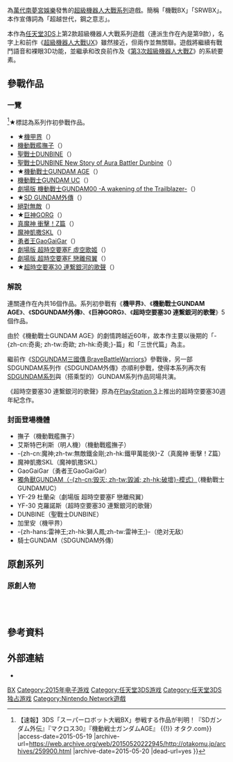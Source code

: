 {{noteTA
| G1=Anime
| G2=Games
| 1=zh:DUNBINE;zh-cn:丹拜因;zh-hk:登霸;zh-tw:丹拜因;
| 2=zh-hans:GaoGaiGar;zh-hk:GaoGaiGar;zh-tw:我王凱牙;
}}
{{Infobox VG
| title = 超級機械人大戰BX
| japanese = スーパーロボット大戦BX
| image = Super Robot Wars BX.jpg
| caption =
| language =
| developer =
| publisher = [[萬代南夢宮娛樂|萬代南夢宮娛樂]]
| series = [[超級機械人大戰系列|超級機械人大戰系列]]
| released = 2015年8月23日
| genre = [[回合制|回合制]][[战略角色扮演游戏|战略角色扮演]]
| modes = [[單人遊戲|單人]]
| platforms = [[任天堂3DS|任天堂3DS]]
}}

{{vgname|超級機器人大戰BX|ja=スーパーロボット大戦BX}}為[[萬代南夢宮娛樂|萬代南夢宮娛樂]]發售的[[超級機器人大戰系列|超級機器人大戰系列]]遊戲。簡稱「機戰BX」「SRWBX」。本作宣傳詞為「超越世代，鋼之意志」。

本作為[[任天堂3DS|任天堂3DS]]上第2款超級機器人大戰系列遊戲（連派生作在內是第9款），名字上和前作《[[超級機器人大戰UX|超級機器人大戰UX]]》雖然接近，但兩作並無關聯。遊戲將繼續有戰鬥語音和裸眼3D功能，並繼承和改良前作及《[[第3次超級機器人大戰Z|第3次超級機器人大戰Z]]》的系統要素。

== 參戰作品 ==

=== 一覽 ===

<ref>{{Cite web |url=http://otakomu.jp/archives/259900.html |title={{lang{{!}}ja{{!}}【速報】3DS「スーパーロボット大戦BX」参戦する作品が判明！『SDガンダム外伝』『マクロス30』『機動戦士ガンダムAGE』 {{!}} オタク.com}} |access-date=2015-05-19 |archive-url=https://web.archive.org/web/20150520222945/http://otakomu.jp/archives/259900.html |archive-date=2015-05-20 |dead-url=yes }}</ref>★標誌為系列作初參戰作品。

* ★[[機甲界|機甲界]]（{{lang|ja|機甲界ガリアン}}）
* [[機動戰艦撫子|機動戰艦撫子]]（{{lang|ja|機動戦艦ナデシコ}}）
* [[聖戰士DUNBINE|聖戰士DUNBINE]]（{{lang|ja|聖戦士ダンバイン}}）
* [[聖戰士DUNBINE|聖戰士DUNBINE New Story of Aura Battler Dunbine]]（{{lang|ja|聖戦士ダンバイン New Story of Aura Battler Dunbine}}）
* ★[[機動戰士GUNDAM_AGE|機動戰士GUNDAM AGE]]（{{lang|ja|機動戦士ガンダムAGE}}）
* [[機動戰士GUNDAM_UC|機動戰士GUNDAM UC]]（{{lang|ja|機動戦士ガンダムUC}}）
* [[劇場版_機動戰士GUNDAM00_-A_wakening_of_the_Trailblazer-|劇場版 機動戰士GUNDAM00 -A wakening of the Trailblazer-]]（{{lang|ja|劇場版 機動戦士ガンダム00 -A wakening of the Trailblazer-}}）
* ★[[SD_GUNDAM外傳|SD GUNDAM外傳]]（{{lang|ja|SDガンダム外伝}}）
* [[絕對無敵|絕對無敵]]（{{lang|ja|絶対無敵ライジンオー}}）
* ★[[巨神GORG|巨神GORG]]（{{lang|ja|巨神ゴーグ}}）
* [[真魔神_衝擊！Z篇|真魔神 衝擊！Z篇]]（{{lang|ja|真マジンガー 衝撃！Z編}}）
* [[魔神凱撒SKL|魔神凱撒SKL]]（{{lang|ja|マジンカイザーSKL}}）
* [[勇者王GaoGaiGar|勇者王GaoGaiGar]]（{{lang|ja|勇者王ガオガイガー}}）
* [[超時空要塞Frontier|劇場版 超時空要塞F 虛空歌姬]]（{{lang|ja|劇場版 マクロスF 〜イツワリノウタヒメ〜}}）
* [[超時空要塞Frontier|劇場版 超時空要塞F 戀離飛翼]]（{{lang|ja|劇場版 マクロスF 〜サヨナラノツバサ〜}}）
* ★[[超時空要塞30_連繋銀河的歌聲|超時空要塞30 連繋銀河的歌聲]]（{{lang|ja|マクロス30～銀河を繋ぐ歌声～}}）

=== 解說 ===

連關連作在內共16個作品。系列初參戰有《'''機甲界'''》、《'''機動戰士GUNDAM AGE'''》、《'''SDGUNDAM外傳'''》、《'''巨神GORG'''》、《'''超時空要塞30 連繋銀河的歌聲'''》5個作品。

由於《機動戰士GUNDAM AGE》的劇情跨越近60年，故本作主要以後期的「-{zh-cn:奇奥; zh-tw:奇歐; zh-hk:奇奧;}-篇」和「三世代篇」為主。

繼前作《[[SD_GUNDAM三國傳_BraveBattleWarriors|SDGUNDAM三國傳 BraveBattleWarriors]]》參戰後，另一部SDGUNDAM系列作《SDGUNDAM外傳》亦順利參戰，使得本系列再次有[[SDGUNDAM系列|SDGUNDAM系列]]與（搭乘型的）GUNDAM系列作品同場共演。

《超時空要塞30 連繋銀河的歌聲》原為在[[PlayStation_3|PlayStation 3]]上推出的超時空要塞30週年紀念作。

=== 封面登場機體 ===
* 撫子（機動戰艦撫子）
* 艾斯特巴利斯（明人機）（機動戰艦撫子）
* -{zh-cn:魔神;zh-tw:無敵鐵金剛;zh-hk:鐵甲萬能俠}-Z（真魔神 衝擊！Z篇）
* 魔神凱撒SKL（魔神凱撒SKL）
* GaoGaiGar（勇者王GaoGaiGar）
* [[RX-0_獨角獸GUNDAM|獨角獸GUNDAM（-{zh-cn:毁灭; zh-tw:毀滅; zh-hk:破壞}-模式）]]（機動戰士GUNDAMUC）
* YF-29 杜蘭朵（劇場版 超時空要塞F 戀離飛翼）
* YF-30 克羅諾斯（超時空要塞30 連繋銀河的歌聲）
* DUNBINE（聖戰士DUNBINE）
* 加里安（機甲界）
* -{zh-hans:雷神王;zh-hk:獅人鳳;zh-tw:雷神王;}-（绝对无敌）
* 騎士GUNDAM（SDGUNDAM外傳）

== 原創系列 ==
=== 原創人物 ===
;{{nihongo|柊 陽太|ヨウタ・ヒイラギ（柊 陽太）|CV：[[松岡禎丞|松岡禎丞]]}}
;{{nihongo|柊 結希|ユキ・ヒイラギ（柊 結希）|CV：[[中原麻衣|中原麻衣]]}}
;{{nihongo|柊 真理|マリ・ヒイラギ（柊 真理）|}}

== 參考資料 ==
{{reflist}}

== 外部連結 ==

* {{Official website|http://srw-bx.suparobo.jp/}}

{{超級機器人大戰系列}}

{{DEFAULTSORT:Super Robot Wars BX}}
[[Category:超级机器人大战系列电子游戏|BX]]
[[Category:2015年电子游戏|Category:2015年电子游戏]]
[[Category:任天堂3DS游戏|Category:任天堂3DS游戏]]
[[Category:任天堂3DS独占游戏|Category:任天堂3DS独占游戏]]
[[Category:Nintendo_Network遊戲|Category:Nintendo Network遊戲]]